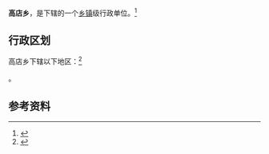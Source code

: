 {{中国乡级行政区
|景观照片文件名 = 
|景观照片描述 = 
|汉语拼音 = 
|其他语言 = 
|其他语言名称 = 
|旧称 = 
|地名出处 = 
|位置图文件名 = 
|位置图描述 = 
|自定义图片= 
|建置时间 = 
|政府驻地 = 
|毗邻 = 
|总面积 = 
|总人口 = 
|总人口年份 = 
|户籍人口 = 
|户籍人口年份 = 
|常住人口 = 
|常住人口年份 = 
|人口密度 = 
|GDP = 
|GDP年份 = 
|邮政编码 = 
|电话区号 = 712
|官方网站 = 
|网站名称 = 
|42/09/22/200/000}}

'''高店乡'''，是{{PRC admin/fullname|42/09/22/200/000|3}}下辖的一个[[乡镇|乡镇]]级行政单位。<ref>{{PRC admin/ref sgc|{{PRC admin/parent|42/09/22/200/000}}}}</ref>

== 行政区划 ==

高店乡下辖以下地区：<ref>{{PRC admin/ref sgc|42/09/22/200/000}}</ref>

{{PRC admin/children|42/09/22/200/000}}。

== 参考资料 ==

{{reflist}}

{{行政区划小作品}}
{{PRC admin/navcat|42/09/22/200/000}}